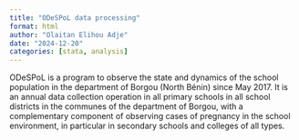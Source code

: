 ```yaml
---
title: "ODeSPoL data processing"
format: html
author: "Olaitan Elihou Adje"
date: "2024-12-20"
categories: [stata, analysis]
---
```


ODeSPoL is a program to observe the state and dynamics of the school population in the department of Borgou (North Bénin) since May 2017. It is an annual data collection operation in all primary schools in all school districts in the communes of the department of Borgou, with a complementary component of observing cases of pregnancy in the school environment, in particular in secondary schools and colleges of all types.
